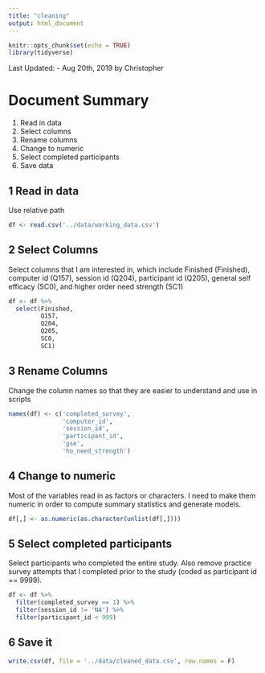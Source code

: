 ```yaml
---
title: "cleaning"
output: html_document
---
```


```r
knitr::opts_chunk$set(echo = TRUE)
library(tidyverse)
```

Last Updated:
- Aug 20th, 2019 by Christopher

# Document Summary

1) Read in data
2) Select columns
3) Rename columns
4) Change to numeric
5) Select completed participants
6) Save data

## 1 Read in data

Use relative path

```r
df <- read.csv('../data/working_data.csv')
```


## 2 Select Columns

Select columns that I am interested in, which include Finished (Finished), computer id (Q157), session id (Q204), participant id (Q205), general self efficacy (SC0), and higher order need strength (SC1)

```r
df <- df %>%
  select(Finished,
         Q157,
         Q204,
         Q205,
         SC0,
         SC1)


```


## 3 Rename Columns

Change the column names so that they are easier to understand and use in scripts

```r
names(df) <- c('completed_survey',
               'computer_id',
               'session_id',
               'participant_id',
               'gse',
               'ho_need_strength')
```


## 4 Change to numeric

Most of the variables read in as factors or characters. I need to make them numeric in order to compute summary statistics and generate models.

```r

df[,] <- as.numeric(as.character(unlist(df[,])))

```


## 5 Select completed participants

Select participants who completed the entire study. Also remove practice survey attempts that I completed prior to the study (coded as participant id == 9999).

```r
df <- df %>%
  filter(completed_survey == 1) %>%
  filter(session_id != 'NA') %>%
  filter(participant_id < 999)

```


## 6 Save it

```r
write.csv(df, file = '../data/cleaned_data.csv', row.names = F)
```


